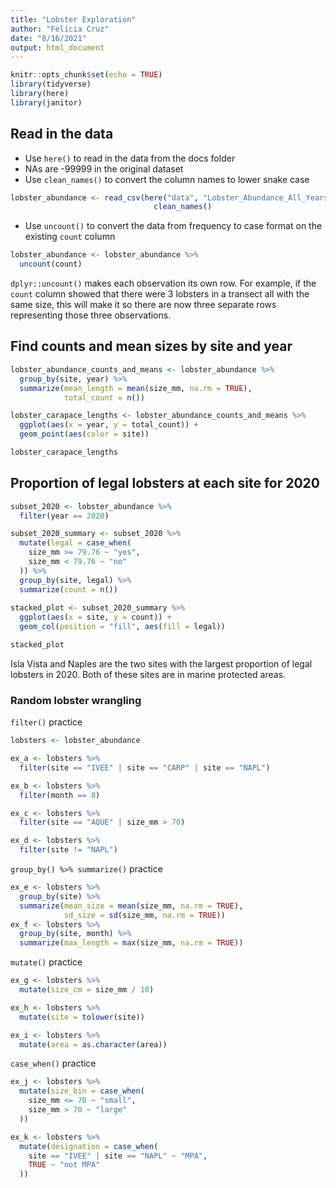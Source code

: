 ```yaml
---
title: "Lobster Exploration"
author: "Felicia Cruz"
date: "8/16/2021"
output: html_document
---
```


```r
knitr::opts_chunk$set(echo = TRUE)
library(tidyverse)
library(here)
library(janitor)
```

## Read in the data 

- Use `here()` to read in the data from the docs folder
- NAs are -99999 in the original dataset 
- Use `clean_names()` to convert the column names to lower snake case
```r
lobster_abundance <- read_csv(here("data", "Lobster_Abundance_All_Years_20210412.csv"), na = c("-99999", "")) %>%
                                clean_names()

```

- Use `uncount()` to convert the data from frequency to case format on the existing `count` column
```r
lobster_abundance <- lobster_abundance %>% 
  uncount(count)
```
`dplyr::uncount()` makes each observation its own row. For example, if the `count` column showed that there were 3 lobsters in a transect all with the same size, this will make it so there are now three separate rows representing those three observations. 

## Find counts and mean sizes by site and year 

```r
lobster_abundance_counts_and_means <- lobster_abundance %>% 
  group_by(site, year) %>% 
  summarize(mean_length = mean(size_mm, na.rm = TRUE),
            total_count = n())
```
```r
lobster_carapace_lengths <- lobster_abundance_counts_and_means %>% 
  ggplot(aes(x = year, y = total_count)) +
  geom_point(aes(color = site)) 

lobster_carapace_lengths
```

## Proportion of legal lobsters at each site for 2020

```r
subset_2020 <- lobster_abundance %>%
  filter(year == 2020) 

subset_2020_summary <- subset_2020 %>% 
  mutate(legal = case_when(
    size_mm >= 79.76 ~ "yes",
    size_mm < 79.76 ~ "no"
  )) %>%
  group_by(site, legal) %>% 
  summarize(count = n())
  
stacked_plot <- subset_2020_summary %>% 
  ggplot(aes(x = site, y = count)) +
  geom_col(position = "fill", aes(fill = legal))

stacked_plot
```
Isla Vista and Naples are the two sites with the largest proportion of legal lobsters in 2020. Both of these sites are in marine protected areas. 


### Random lobster wrangling 

`filter()` practice
```r
lobsters <- lobster_abundance

ex_a <- lobsters %>% 
  filter(site == "IVEE" | site == "CARP" | site == "NAPL")

ex_b <- lobsters %>% 
  filter(month == 8)

ex_c <- lobsters %>%  
  filter(site == "AQUE" | size_mm > 70)

ex_d <- lobsters %>%  
  filter(site != "NAPL")
```

`group_by() %>% summarize()` practice
```r
ex_e <- lobsters %>% 
  group_by(site) %>% 
  summarize(mean_size = mean(size_mm, na.rm = TRUE),
            sd_size = sd(size_mm, na.rm = TRUE))
ex_f <- lobsters %>% 
  group_by(site, month) %>% 
  summarize(max_length = max(size_mm, na.rm = TRUE))

```

`mutate()` practice
```r
ex_g <- lobsters %>% 
  mutate(size_cm = size_mm / 10)

ex_h <- lobsters %>% 
  mutate(site = tolower(site))

ex_i <- lobsters %>% 
  mutate(area = as.character(area))
```

`case_when()` practice 
```r
ex_j <- lobsters %>% 
  mutate(size_bin = case_when(
    size_mm <= 70 ~ "small",
    size_mm > 70 ~ "large"
  ))

ex_k <- lobsters %>% 
  mutate(designation = case_when(
    site == "IVEE" | site == "NAPL" ~ "MPA",
    TRUE ~ "not MPA"
  ))
```

